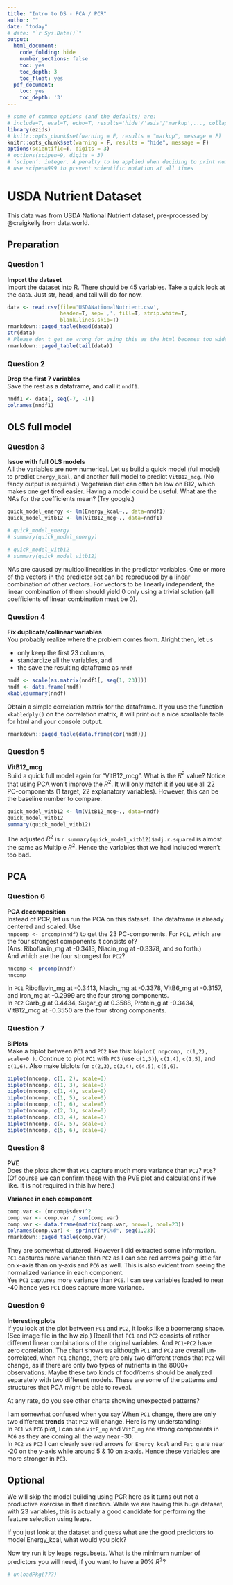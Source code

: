 ---
title: "Intro to DS - PCA / PCR"
author: ""
date: "today"
# date: "`r Sys.Date()`"
output:
  html_document:
    code_folding: hide
    number_sections: false
    toc: yes
    toc_depth: 3
    toc_float: yes
  pdf_document:
    toc: yes
    toc_depth: '3'
---

```{r init, include=FALSE}
# some of common options (and the defaults) are: 
# include=T, eval=T, echo=T, results='hide'/'asis'/'markup',..., collapse=F, warning=T, message=T, error=T, cache=T, fig.width=6, fig.height=4, fig.dim=c(6,4) #inches, fig.align='left'/'center','right', 
library(ezids)
# knitr::opts_chunk$set(warning = F, results = "markup", message = F)
knitr::opts_chunk$set(warning = F, results = "hide", message = F)
options(scientific=T, digits = 3) 
# options(scipen=9, digits = 3) 
# ‘scipen’: integer. A penalty to be applied when deciding to print numeric values in fixed or exponential notation.  Positive values bias towards fixed and negative towards scientific notation: fixed notation will be preferred unless it is more than ‘scipen’ digits wider.
# use scipen=999 to prevent scientific notation at all times
```


# USDA Nutrient Dataset  
This data was from USDA National Nutrient dataset, pre-processed by @craigkelly from data.world. 

## Preparation  

### Question 1  
**Import the dataset**  
Import the dataset into R. There should be 45 variables. Take a quick look at the data. Just str, head, and tail will do for now.  
```{r, results='markup'}
data <- read.csv(file='USDANationalNutrient.csv',
                 header=T, sep=',', fill=T, strip.white=T,
                 blank.lines.skip=T)
rmarkdown::paged_table(head(data))
str(data)
# Please don't get me wrong for using this as the html becomes too wide I had to use this.
rmarkdown::paged_table(tail(data))
```


### Question 2  
**Drop the first 7 variables**  
Save the rest as a dataframe, and call it `nndf1`.   

```{r, results='markup'}
nndf1 <- data[, seq(-7, -1)]
colnames(nndf1)
```

## OLS full model  

### Question 3  
**Issue with full OLS models**  
All the variables are now numerical. Let us build a quick model (full model) to predict `Energy_kcal`, and another full model to predict `VitB12_mcg`. (No fancy output is required.) Vegetarian diet can often be low on B12, which makes one get tired easier. Having a model could be useful. What are the NAs for the coefficients mean? (Try google.) 
```{r}
quick_model_energy <- lm(Energy_kcal~., data=nndf1)
quick_model_vitb12 <- lm(VitB12_mcg~., data=nndf1)

# quick_model_energy
# summary(quick_model_energy)
```

```{r}
# quick_model_vitb12
# summary(quick_model_vitb12)
```

NAs are caused by multicollinearities in the predictor variables. One or more of the vectors in the predictor set can be reproduced by a linear combination of other vectors. For vectors to be linearly independent, the linear combination of them should yield 0 only using a trivial solution (all coefficients of linear combination must be 0).  

### Question 4  
**Fix duplicate/collinear variables**  
You probably realize where the problem comes from. Alright then, let us  

* only keep the first 23 columns, 
* standardize all the variables, and 
* the save the resulting dataframe as `nndf`  

```{r, results='markup'}

nndf <- scale(as.matrix(nndf1[, seq(1, 23)]))
nndf <- data.frame(nndf)
xkablesummary(nndf)
```

Obtain a simple correlation matrix for the dataframe. If you use the function `xkabledply()` on the correlation matrix, it will print out a nice scrollable table for html and your console output.  
```{r, results='asis'}
rmarkdown::paged_table(data.frame(cor(nndf)))
```

### Question 5  
**VitB12_mcg**  
Build a quick full model again for “VitB12_mcg”. What is the $R^2$ value? Notice that using PCA won’t improve the $R^2$. It will only match it if you use all 22 PC-components (1 target, 22 explanatory variables). However, this can be the baseline number to compare.  

```{r, results='markup'}
quick_model_vitb12 <- lm(VitB12_mcg~., data=nndf)
quick_model_vitb12
summary(quick_model_vitb12)
```

The adjusted $R^2$ is `r summary(quick_model_vitb12)$adj.r.squared` is almost the same as Multiple $R^2$. Hence the variables that we had included weren't too bad.  

## PCA  

### Question 6   
**PCA decomposition**  
Instead of PCR, let us run the PCA on this dataset. The dataframe is already centered and scaled. Use  
`nnpcomp <- prcomp(nndf)` to get the 23 PC-components. For `PC1`, which are the four strongest components it consists of?  
(Ans: Riboflavin_mg at -0.3413, Niacin_mg at -0.3378, and so forth.)  
And which are the four strongest for `PC2`?   
```{r, results='markup'}
nncomp <- prcomp(nndf)
nncomp
```
In `PC1` Riboflavin_mg at -0.3413, Niacin_mg at -0.3378, VitB6_mg at -0.3157, and Iron_mg at -0.2999 are the four strong components.  
In `PC2` Carb_g at 0.4434, Sugar_g at 0.3588, Protein_g at -0.3434, VitB12_mcg at -0.3550 are the four strong components.  

### Question 7  
**BiPlots**  
Make a biplot between `PC1` and `PC2` like this: `biplot( nnpcomp, c(1,2), scale=0 )`. Continue to plot `PC1` with `PC3` (use `c(1,3)`), `c(1,4)`, `c(1,5)`, and `c(1,6)`. Also make biplots for `c(2,3)`, `c(3,4)`, `c(4,5)`, `c(5,6)`.     

```{r}
biplot(nncomp, c(1, 2), scale=0)
biplot(nncomp, c(1, 3), scale=0)
biplot(nncomp, c(1, 4), scale=0)
biplot(nncomp, c(1, 5), scale=0)
biplot(nncomp, c(1, 6), scale=0)
biplot(nncomp, c(2, 3), scale=0)
biplot(nncomp, c(3, 4), scale=0)
biplot(nncomp, c(4, 5), scale=0)
biplot(nncomp, c(5, 6), scale=0)
```

### Question 8  
**PVE**  
Does the plots show that `PC1` capture much more variance than `PC2`? `PC6`? (Of course we can confirm these with the PVE plot and calculations if we like. It is not required in this hw here.)     

**Variance in each component**  
```{r, results='markup'}
comp.var <- (nncomp$sdev)^2
comp.var <- comp.var / sum(comp.var)
comp.var <- data.frame(matrix(comp.var, nrow=1, ncol=23))
colnames(comp.var) <- sprintf("PC%d", seq(1,23))
rmarkdown::paged_table(comp.var)
```

They are somewhat cluttered. However I did extracted some information.  
`PC1` captures more variance than `PC2` as I can see red arrows going little far on x-axis than on y-axis and `PC6` as well. This is also evident from seeing the normalized variance in each component.  
Yes `PC1` captures more variance than `PC6`. I can see variables loaded to near -40 hence yes `PC1` does capture more variance. 

### Question 9  
**Interesting plots**  
If you look at the plot between `PC1` and `PC2`, it looks like a boomerang shape. (See image file in the hw zip.) Recall that `PC1` and `PC2` consists of rather different linear combinations of the original variables. And `PC1`-`PC2` have zero correlation. The chart shows us although `PC1` and `PC2` are overall un-correlated, when `PC1` change, there are only two different trends that `PC2` will change, as if there are only two types of nutrients in the 8000+ observations. Maybe these two kinds of food/items should be analyzed separately with two different models. These are some of the patterns and structures that PCA might be able to reveal.  

At any rate, do you see other charts showing unexpected patterns?

I am somewhat confused when you say When `PC1` change, there are only two different **trends** that `PC2` will change. Here is my understanding:  
In `PC1` vs `PC6` plot, I can see `VitE_mg` and `VitC_mg` are strong components in `PC6` as they are coming all the way near -30.  
In `PC2` vs `PC3` I can clearly see red arrows for `Energy_kcal` and `Fat_g` are near -20 on the y-axis while around 5 & 10 on x-axis. Hence these variables are more stronger in `PC3`.  
     
## Optional  

We will skip the model building using PCR here as it turns out not a productive exercise in that direction. While we are having this huge dataset, with 23 variables, this is actually a good candidate for performing the feature selection using leaps.  

If you just look at the dataset and guess what are the good predictors to model Energy_kcal, what would you pick?  

Now try run it by leaps regsubsets. What is the minimum number of predictors you will need, if you want to have a 90% $R^2$?  


```{r, include=FALSE}
# unloadPkg(???)
```



